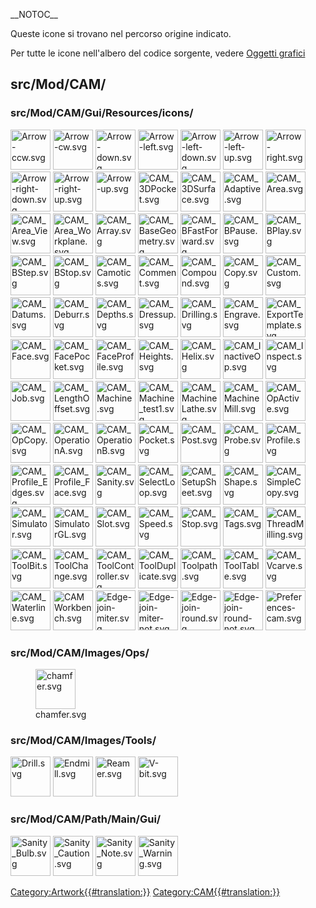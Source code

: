 __NOTOC__
<languages/>

Queste icone si trovano nel percorso origine indicato. 

Per tutte le icone nell'albero del codice sorgente, vedere [[Artwork/it|Oggetti grafici]]

== src/Mod/CAM/ ==

=== src/Mod/CAM/Gui/Resources/icons/ ===

[[File:Arrow-ccw.svg|64px]]
[[File:Arrow-cw.svg|64px]]
[[File:Arrow-down.svg|64px]]
[[File:Arrow-left.svg|64px]]
[[File:Arrow-left-down.svg|64px]]
[[File:Arrow-left-up.svg|64px]]
[[File:Arrow-right.svg|64px]]
[[File:Arrow-right-down.svg|64px]]
[[File:Arrow-right-up.svg|64px]]
[[File:Arrow-up.svg|64px]]
[[File:CAM_3DPocket.svg|64px]]
[[File:CAM_3DSurface.svg|64px]]
[[File:CAM_Adaptive.svg|64px]]
[[File:CAM_Area.svg|64px]]
[[File:CAM_Area_View.svg|64px]]
[[File:CAM_Area_Workplane.svg|64px]]
[[File:CAM_Array.svg|64px]]
[[File:CAM_BaseGeometry.svg|64px]]
[[File:CAM_BFastForward.svg|64px]]
[[File:CAM_BPause.svg|64px]]
[[File:CAM_BPlay.svg|64px]]
[[File:CAM_BStep.svg|64px]]
[[File:CAM_BStop.svg|64px]]
[[File:CAM_Camotics.svg|64px]]
[[File:CAM_Comment.svg|64px]]
[[File:CAM_Compound.svg|64px]]
[[File:CAM_Copy.svg|64px]]
[[File:CAM_Custom.svg|64px]]
[[File:CAM_Datums.svg|64px]]
[[File:CAM_Deburr.svg|64px]]
[[File:CAM_Depths.svg|64px]]
[[File:CAM_Dressup.svg|64px]]
[[File:CAM_Drilling.svg|64px]]
[[File:CAM_Engrave.svg|64px]]
[[File:CAM_ExportTemplate.svg|64px]]
[[File:CAM_Face.svg|64px]]
[[File:CAM_FacePocket.svg|64px]]
[[File:CAM_FaceProfile.svg|64px]]
[[File:CAM_Heights.svg|64px]]
[[File:CAM_Helix.svg|64px]]
[[File:CAM_InactiveOp.svg|64px]]
[[File:CAM_Inspect.svg|64px]]
[[File:CAM_Job.svg|64px]]
[[File:CAM_LengthOffset.svg|64px]]
[[File:CAM_Machine.svg|64px]]
[[File:CAM_Machine_test1.svg|64px]]
[[File:CAM_MachineLathe.svg|64px]]
[[File:CAM_MachineMill.svg|64px]]
[[File:CAM_OpActive.svg|64px]]
[[File:CAM_OpCopy.svg|64px]]
[[File:CAM_OperationA.svg|64px]]
[[File:CAM_OperationB.svg|64px]]
[[File:CAM_Pocket.svg|64px]]
[[File:CAM_Post.svg|64px]]
[[File:CAM_Probe.svg|64px]]
[[File:CAM_Profile.svg|64px]]
[[File:CAM_Profile_Edges.svg|64px]]
[[File:CAM_Profile_Face.svg|64px]]
[[File:CAM_Sanity.svg|64px]]
[[File:CAM_SelectLoop.svg|64px]]
[[File:CAM_SetupSheet.svg|64px]]
[[File:CAM_Shape.svg|64px]]
[[File:CAM_SimpleCopy.svg|64px]]
[[File:CAM_Simulator.svg|64px]]
[[File:CAM_SimulatorGL.svg|64px]]
[[File:CAM_Slot.svg|64px]]
[[File:CAM_Speed.svg|64px]]
[[File:CAM_Stop.svg|64px]]
[[File:CAM_Tags.svg|64px]]
[[File:CAM_ThreadMilling.svg|64px]]
[[File:CAM_ToolBit.svg|64px]]
[[File:CAM_ToolChange.svg|64px]]
[[File:CAM_ToolController.svg|64px]]
[[File:CAM_ToolDuplicate.svg|64px]]
[[File:CAM_Toolpath.svg|64px]]
[[File:CAM_ToolTable.svg|64px]]
[[File:CAM_Vcarve.svg|64px]]
[[File:CAM_Waterline.svg|64px]]
[[File:CAMWorkbench.svg|64px]]
[[File:Edge-join-miter.svg|64px]]
[[File:Edge-join-miter-not.svg|64px]]
[[File:Edge-join-round.svg|64px]]
[[File:Edge-join-round-not.svg|64px]]
[[File:Preferences-cam.svg|64px]]

=== src/Mod/CAM/Images/Ops/ ===

[[File:chamfer.svg|64px]]

=== src/Mod/CAM/Images/Tools/ ===

[[File:Drill.svg|64px]]
[[File:Endmill.svg|64px]]
[[File:Reamer.svg|64px]]
[[File:V-bit.svg|64px]]

=== src/Mod/CAM/Path/Main/Gui/ ===

[[File:Sanity_Bulb.svg|64px]]
[[File:Sanity_Caution.svg|64px]]
[[File:Sanity_Note.svg|64px]]
[[File:Sanity_Warning.svg|64px]]


[[Category:Artwork{{#translation:}}]]
<noinclude>[[Category:CAM{{#translation:}}]]</noinclude> <!-- we don't want this transcluded -->
